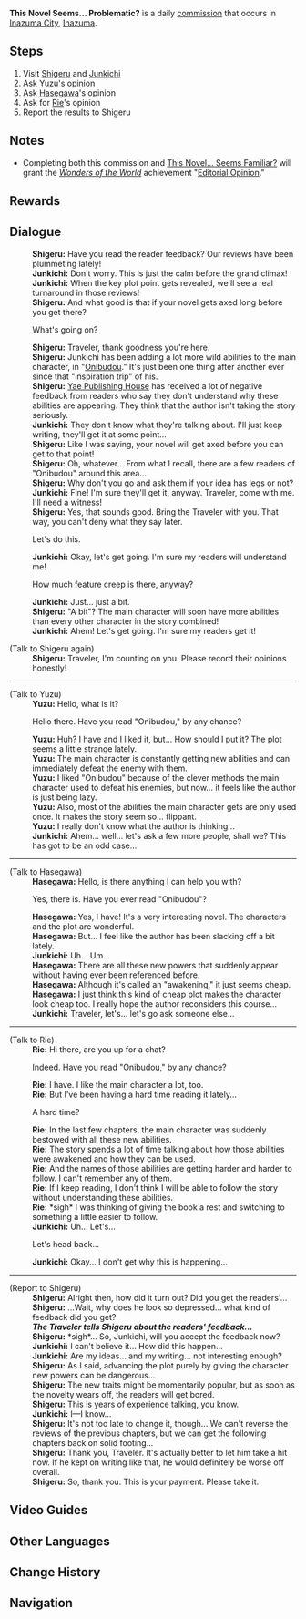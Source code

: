 {{Quest Infobox
|id            = 
|type          = Commission
|image         = Commission This Novel Seems... Problematic?.png
|npc           = Shigeru
|characters    = Hasegawa; Junkichi; Rie; Shigeru; Traveler; Yuzu
|description   = 
|region        = Inazuma
|startLocation = [[Inazuma City]], [[Inazuma]]
|requirement   = Supporting Junkichi's opinion in [[Is This Novel Amazing?]]
|prev          = Is This Novel Amazing?
|next          = Storytelling Method
|other         = *AR-Dependent Rewards
}}

'''This Novel Seems... Problematic?''' is a daily [[commission]] that occurs in [[Inazuma City]], [[Inazuma]].

==Steps==
#Visit [[Shigeru]] and [[Junkichi]]
#Ask [[Yuzu]]'s opinion
#Ask [[Hasegawa]]'s opinion
#Ask for [[Rie]]'s opinion
#Report the results to Shigeru

==Notes==
*Completing both this commission and [[This Novel... Seems Familiar?]] will grant the ''[[Wonders of the World]]'' achievement "[[Editorial Opinion]]."

==Rewards==
{{Commission Rewards|full}}

==Dialogue==
{{Quest Description|[[Shigeru]], an editor at the [[Yae Publishing House]], seems to be facing an unprecedented crisis.}}
{{Dialogue start}}
:'''Shigeru:''' Have you read the reader feedback? Our reviews have been plummeting lately!
:'''Junkichi:''' Don't worry. This is just the calm before the grand climax!
:'''Junkichi:''' When the key plot point gets revealed, we'll see a real turnaround in those reviews!
:'''Shigeru:''' And what good is that if your novel gets axed long before you get there?
:{{DIcon}} What's going on?
:'''Shigeru:''' Traveler, thank goodness you're here.
:'''Shigeru:''' Junkichi has been adding a lot more wild abilities to the main character, in "[[Onibudou]]." It's just been one thing after another ever since that "inspiration trip" of his.
:'''Shigeru:''' [[Yae Publishing House]] has received a lot of negative feedback from readers who say they don't understand why these abilities are appearing. They think that the author isn't taking the story seriously.
:'''Junkichi:''' They don't know what they're talking about. I'll just keep writing, they'll get it at some point...
:'''Shigeru:''' Like I was saying, your novel will get axed before you can get to that point!
:'''Shigeru:''' Oh, whatever... From what I recall, there are a few readers of "Onibudou" around this area...
:'''Shigeru:''' Why don't you go and ask them if your idea has legs or not?
:'''Junkichi:''' Fine! I'm sure they'll get it, anyway. Traveler, come with me. I'll need a witness!
:'''Shigeru:''' Yes, that sounds good. Bring the Traveler with you. That way, you can't deny what they say later.
:{{DIcon}} Let's do this.
:'''Junkichi:''' Okay, let's get going. I'm sure my readers will understand me!
:{{DIcon}} How much feature creep is there, anyway?
:'''Junkichi:''' Just... just a bit.
:'''Shigeru:''' "A bit"? The main character will soon have more abilities than every other character in the story combined!
:'''Junkichi:''' Ahem! Let's get going. I'm sure my readers get it!

;(Talk to Shigeru again)
:'''Shigeru:''' Traveler, I'm counting on you. Please record their opinions honestly!
----
;(Talk to Yuzu)
:'''Yuzu:''' Hello, what is it?
:{{DIcon}} Hello there. Have you read "Onibudou," by any chance?
:'''Yuzu:''' Huh? I have and I liked it, but... How should I put it? The plot seems a little strange lately.
:'''Yuzu:''' The main character is constantly getting new abilities and can immediately defeat the enemy with them.
:'''Yuzu:''' I liked "Onibudou" because of the clever methods the main character used to defeat his enemies, but now... it feels like the author is just being lazy.
:'''Yuzu:''' Also, most of the abilities the main character gets are only used once. It makes the story seem so... flippant.
:'''Yuzu:''' I really don't know what the author is thinking...
:'''Junkichi:''' Ahem... well... let's ask a few more people, shall we? This has got to be an odd case...
----
;(Talk to Hasegawa)
:'''Hasegawa:''' Hello, is there anything I can help you with?
:{{DIcon}} Yes, there is. Have you ever read "Onibudou"?
:'''Hasegawa:''' Yes, I have! It's a very interesting novel. The characters and the plot are wonderful.
:'''Hasegawa:''' But... I feel like the author has been slacking off a bit lately.
:'''Junkichi:''' Uh... Um...
:'''Hasegawa:''' There are all these new powers that suddenly appear without having ever been referenced before.
:'''Hasegawa:''' Although it's called an "awakening," it just seems cheap.
:'''Hasegawa:''' I just think this kind of cheap plot makes the character look cheap too. I really hope the author reconsiders this course...
:'''Junkichi:''' Traveler, let's... let's go ask someone else...
----
;(Talk to Rie)
:'''Rie:''' Hi there, are you up for a chat?
:{{DIcon}} Indeed. Have you read "Onibudou," by any chance?
:'''Rie:''' I have. I like the main character a lot, too.
:'''Rie:''' But I've been having a hard time reading it lately...
:{{DIcon}}A hard time?
:'''Rie:''' In the last few chapters, the main character was suddenly bestowed with all these new abilities.
:'''Rie:''' The story spends a lot of time talking about how those abilities were awakened and how they can be used.
:'''Rie:''' And the names of those abilities are getting harder and harder to follow. I can't remember any of them.
:'''Rie:''' If I keep reading, I don't think I will be able to follow the story without understanding these abilities.
:'''Rie:''' *sigh* I was thinking of giving the book a rest and switching to something a little easier to follow.
:'''Junkichi:''' Uh... Let's...
:{{DIcon}} Let's head back...
:'''Junkichi:''' Okay... I don't get why this is happening...
----
;(Report to Shigeru)
:'''Shigeru:''' Alright then, how did it turn out? Did you get the readers'...
:'''Shigeru:''' ...Wait, why does he look so depressed... what kind of feedback did you get?
:'''''The Traveler tells Shigeru about the readers' feedback...'''''
:'''Shigeru:''' *sigh*... So, Junkichi, will you accept the feedback now?
:'''Junkichi:''' I can't believe it... How did this happen...
:'''Junkichi:''' Are my ideas... and my writing... not interesting enough?
:'''Shigeru:''' As I said, advancing the plot purely by giving the character new powers can be dangerous...
:'''Shigeru:''' The new traits might be momentarily popular, but as soon as the novelty wears off, the readers will get bored.
:'''Shigeru:''' This is years of experience talking, you know.
:'''Junkichi:''' I&mdash;I know...
:'''Shigeru:''' It's not too late to change it, though... We can't reverse the reviews of the previous chapters, but we can get the following chapters back on solid footing...
:'''Shigeru:''' Thank you, Traveler. It's actually better to let him take a hit now. If he kept on writing like that, he would definitely be worse off overall.
:'''Shigeru:''' So, thank you. This is your payment. Please take it.
{{Dialogue end}}

==Video Guides==
{{EVT
|video1   = https://youtu.be/i-tLgu5HT9w
|caption1 = "Editorial Opinion" Achievement
}}

== Other Languages==
{{Other Languages
|en      = This Novel Seems... Problematic?
|zhs     = 这本小说…有问题？
|zhs_rm  = Zhè Běn Xiǎoshuō... Yǒu Wèntí?
|zht     = 這本小說…有問題？
|zht_rm  = Zhè Běn Xiǎoshuō... Yǒu Wèntí?
|zh_tl   = This Novel... Has Problems?
|ja      = この小説…問題あり？
|ja_rm   = Kono Shousetsu... Mondai Ari?
|ja_tl   = This Novel... Has Problems?
|ko      = 이 소설… 문제 있는 건가?
|ko_rm   = I Soseol... Munje Inneun Geonga?
|ko_tl   = This Novel... Has Problems?
|es      = Una novela... ¿problemática?
|es_tl   = A... Problematic Novel?
|fr      = Un roman... problématique ?
|fr_tl   = A... Problematic Novel?
|ru      = Сомнительный... роман?
|ru_tl   = 
|th      = นิยายเล่มนี้...มีปัญหา?
|th_rm   = 
|th_tl   = This Novel... Has Problems?
|vi      = Quyển Tiểu Thuyết Này...Có Vấn Đề Sao?
|vi_tl   = This Novel... Has a Problem?
|de      = Dieser Roman scheint ... problematisch?
|de_tl   = This Novel Seems... Problematic?
|id      = Apakah Novel ini... Bermasalah?
|id_tl   = Is this Novel... Problematic?
|pt      = Esse romance... Tem algo de errado com ele?
|pt_tl   = That Novel... Is There Something Wrong With It?
}}

==Change History==
{{Change History|2.1}}

==Navigation ==
{{Commission Navbox|Inazuma|In Series}}